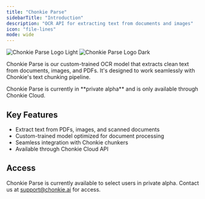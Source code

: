 ```yaml
---
title: "Chonkie Parse"
sidebarTitle: "Introduction"
description: "OCR API for extracting text from documents and images"
icon: "file-lines"
mode: wide
---
```


<img
  className="block dark:hidden"
  src="/assets/chonkie_parse_logo_v2.png"
  alt="Chonkie Parse Logo Light"
/>
<img
  className="hidden dark:block"
  src="/assets/chonkie_parse_logo_v2.png"
  alt="Chonkie Parse Logo Dark"
/>

Chonkie Parse is our custom-trained OCR model that extracts clean text from documents, images, and PDFs. It's designed to work seamlessly with Chonkie's text chunking pipeline.

<Note>
  Chonkie Parse is currently in **private alpha** and is only available through
  Chonkie Cloud.
</Note>

## Key Features

- Extract text from PDFs, images, and scanned documents
- Custom-trained model optimized for document processing
- Seamless integration with Chonkie chunkers
- Available through Chonkie Cloud API

## Access

Chonkie Parse is currently available to select users in private alpha. Contact us at [support@chonkie.ai](mailto:support@chonkie.ai) for access.
